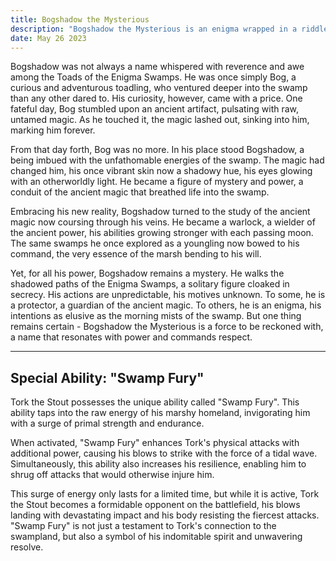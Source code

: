 ```yaml
---
title: Bogshadow the Mysterious
description: "Bogshadow the Mysterious is an enigma wrapped in a riddle. A member of the elusive Toads, he is often seen as a silhouette, his true features obscured by a tattered, moss-draped cloak. His eyes, however, glow with an intense, captivating light that seems to flicker with ancient wisdom. A seasoned warlock, he wields magic that emanates from the primal forces of the swamp, a power as unfathomable as the depths of the marshlands themselves."
date: May 26 2023
---
```



Bogshadow was not always a name whispered with reverence and awe among the Toads of the Enigma Swamps. He was once simply Bog, a curious and adventurous toadling, who ventured deeper into the swamp than any other dared to. His curiosity, however, came with a price. One fateful day, Bog stumbled upon an ancient artifact, pulsating with raw, untamed magic. As he touched it, the magic lashed out, sinking into him, marking him forever.

From that day forth, Bog was no more. In his place stood Bogshadow, a being imbued with the unfathomable energies of the swamp. The magic had changed him, his once vibrant skin now a shadowy hue, his eyes glowing with an otherworldly light. He became a figure of mystery and power, a conduit of the ancient magic that breathed life into the swamp.

Embracing his new reality, Bogshadow turned to the study of the ancient magic now coursing through his veins. He became a warlock, a wielder of the ancient power, his abilities growing stronger with each passing moon. The same swamps he once explored as a youngling now bowed to his command, the very essence of the marsh bending to his will.

Yet, for all his power, Bogshadow remains a mystery. He walks the shadowed paths of the Enigma Swamps, a solitary figure cloaked in secrecy. His actions are unpredictable, his motives unknown. To some, he is a protector, a guardian of the ancient magic. To others, he is an enigma, his intentions as elusive as the morning mists of the swamp. But one thing remains certain - Bogshadow the Mysterious is a force to be reckoned with, a name that resonates with power and commands respect.

---

## Special Ability: "Swamp Fury"

Tork the Stout possesses the unique ability called "Swamp Fury". This ability taps into the raw energy of his marshy homeland, invigorating him with a surge of primal strength and endurance.

When activated, "Swamp Fury" enhances Tork's physical attacks with additional power, causing his blows to strike with the force of a tidal wave. Simultaneously, this ability also increases his resilience, enabling him to shrug off attacks that would otherwise injure him.

This surge of energy only lasts for a limited time, but while it is active, Tork the Stout becomes a formidable opponent on the battlefield, his blows landing with devastating impact and his body resisting the fiercest attacks. "Swamp Fury" is not just a testament to Tork's connection to the swampland, but also a symbol of his indomitable spirit and unwavering resolve.